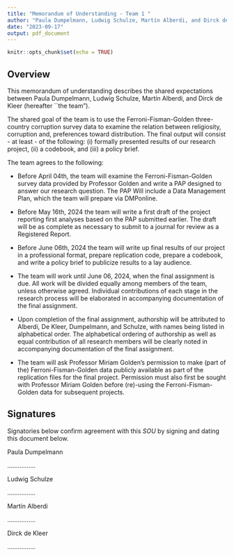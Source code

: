 ```yaml
---
title: "Memorandum of Understanding - Team 1 "
author: "Paula Dumpelmann, Ludwig Schulze, Martín Alberdi, and Dirck de Kleer"
date: "2023-09-17"
output: pdf_document
---
```


```r
knitr::opts_chunk$set(echo = TRUE)
```

## Overview 

This memorandum of understanding describes the shared expectations between Paula Dumpelmann, Ludwig Schulze, Martín Alberdi, and Dirck de Kleer (hereafter ``the team").

The shared goal of the team is to use the Ferroni-Fisman-Golden three-country corruption survey data to examine the relation between religiosity, corruption and, preferences toward distribution. The final output will consist - at least - of the following: (i) formally presented results of our research project, (ii) a codebook, and (iii) a policy brief.    


The team agrees to the following:

* Before April 04th, the team will examine the Ferroni-Fisman-Golden survey data
provided by Professor Golden and write a PAP designed to answer our research question. The PAP Will include a Data Management Plan, which the team will prepare via DMPonline.

* Before May 16th, 2024 the team will write a first draft
of the project reporting first analyses based on the PAP submitted earlier. The draft will be as complete as necessary to submit to a journal for review as a Registered Report. 

*  Before June 06th, 2024 the team will write up final
results of our project in a professional format, prepare replication code, prepare a codebook, and write a policy brief to publicize results to a lay audience. 

* The team will work until June 06, 2024, when the final assignment is due. All work will be divided equally among members of the team, unless otherwise agreed. Individual contributions of each stage in the research process will be elaborated in accompanying documentation of the final assignment. 

* Upon completion of the final assignment, authorship will be attributed to Alberdi, De Kleer, Dumpelmann, and Schulze, with names being listed in alphabetical order. The alphabetical ordering of authorship as well as equal contribution of all research members will be clearly noted in accompanying documentation of the final assignment.

* The team will ask Professor Miriam Golden's permission to make (part of the) Ferroni-Fisman-Golden data publicly available as part of the replication files for the final project. Permission must also first be sought with Professor Miriam Golden before (re)-using the Ferroni-Fisman-Golden data for subsequent projects.

## 

\newpage 

## Signatures

Signatories below confirm agreement with this *SOU* by signing and dating this document below.

Paula Dumpelmann

\vspace{1cm}

................

Ludwig Schulze

\vspace{1cm}

................

Martín Alberdi

\vspace{1cm}

................


Dirck de Kleer 

\vspace{1cm}

................






## 